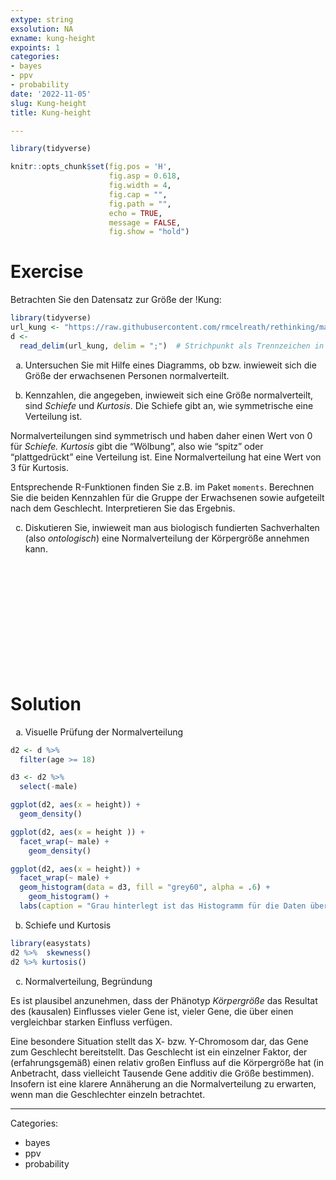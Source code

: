 ```yaml
---
extype: string
exsolution: NA
exname: kung-height
expoints: 1
categories:
- bayes
- ppv
- probability
date: '2022-11-05'
slug: Kung-height
title: Kung-height

---
```





```r
library(tidyverse)

```


```r
knitr::opts_chunk$set(fig.pos = 'H',
                      fig.asp = 0.618,
                      fig.width = 4,
                      fig.cap = "", 
                      fig.path = "",
                      echo = TRUE,
                      message = FALSE,
                      fig.show = "hold")
```






# Exercise



Betrachten Sie den Datensatz zur Größe der !Kung:

```r
library(tidyverse)
url_kung <- "https://raw.githubusercontent.com/rmcelreath/rethinking/master/data/Howell1.csv"
d <-
  read_delim(url_kung, delim = ";")  # Strichpunkt als Trennzeichen in der CSV-Datei
```


a) Untersuchen Sie mit Hilfe eines Diagramms, 
ob bzw. inwieweit sich die Größe der erwachsenen Personen normalverteilt.

b) Kennzahlen, die angegeben, inwieweit sich eine Größe normalverteilt, 
sind *Schiefe* und *Kurtosis*. 
Die Schiefe gibt an, wie symmetrische eine Verteilung ist. 

Normalverteilungen sind symmetrisch und haben daher einen Wert von 0 für *Schiefe.* 
*Kurtosis* gibt die "Wölbung", also wie "spitz" oder "plattgedrückt" eine Verteilung ist. 
Eine Normalverteilung hat eine Wert von 3 für Kurtosis.

Entsprechende R-Funktionen finden Sie z.B. im Paket `moments`. 
Berechnen Sie die beiden Kennzahlen für die Gruppe der Erwachsenen sowie aufgeteilt nach dem Geschlecht. 
Interpretieren Sie das Ergebnis.

c) Diskutieren Sie, inwieweit man aus biologisch fundierten Sachverhalten (also *ontologisch*) eine Normalverteilung der Körpergröße annehmen kann.


</br>
</br>
</br>
</br>
</br>
</br>
</br>
</br>
</br>
</br>

# Solution

a) Visuelle Prüfung der Normalverteilung

```r

d2 <- d %>% 
  filter(age >= 18)

d3 <- d2 %>% 
  select(-male)

ggplot(d2, aes(x = height)) +
  geom_density()

ggplot(d2, aes(x = height )) +
  facet_wrap(~ male) +
    geom_density()

ggplot(d2, aes(x = height)) +
  facet_wrap(~ male) +
  geom_histogram(data = d3, fill = "grey60", alpha = .6) +
    geom_histogram() +
  labs(caption = "Grau hinterlegt ist das Histogramm für die Daten über beide Geschlechter")
```


b) Schiefe und Kurtosis

```r
library(easystats)
d2 %>%  skewness()
d2 %>% kurtosis()
```


c) Normalverteilung, Begründung

Es ist plausibel anzunehmen, dass der Phänotyp *Körpergröße* das Resultat des (kausalen) Einflusses vieler Gene ist, 
vieler Gene, die über einen vergleichbar starken Einfluss verfügen.

Eine besondere Situation stellt das X- bzw. Y-Chromosom dar, das Gene zum Geschlecht bereitstellt. 
Das Geschlecht ist ein einzelner Faktor, 
der (erfahrungsgemäß) einen relativ großen Einfluss auf die Körpergröße hat (in Anbetracht, dass vielleicht Tausende Gene additiv die Größe bestimmen). 
Insofern ist eine klarere Annäherung an die Normalverteilung zu erwarten, 
wenn man die Geschlechter einzeln betrachtet.




---

Categories: 

- bayes
- ppv
- probability

